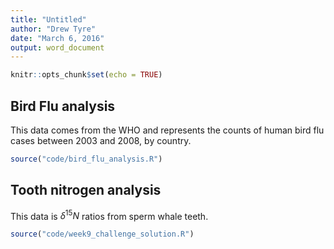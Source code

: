```yaml
---
title: "Untitled"
author: "Drew Tyre"
date: "March 6, 2016"
output: word_document
---
```


```r
knitr::opts_chunk$set(echo = TRUE)
```

## Bird Flu analysis

This data comes from the WHO and represents the counts of human bird flu cases between 2003 and 2008, by country. 

```r
source("code/bird_flu_analysis.R")
```

## Tooth nitrogen analysis

This data is $\delta ^ {15} N$ ratios from sperm whale teeth. 

```r
source("code/week9_challenge_solution.R")
```


